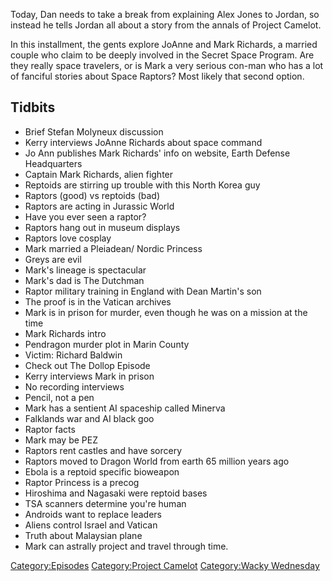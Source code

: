 {{DEFAULTSORT:
    #_EPISODE_0079:Meet Captain Mark Richards
}}{{Episode
    | title           = Meet Captain Mark Richards
    | caption         = [https://knowledgefight.libsyn.com/knowledge-fight-project-camelot-break-2 Listen to this episode on Libsyn]
    | episodeNumber   = 79
    | length          = 02:03:16
    | airDate         = September 1, 2017
    | episodeType     = [[:Category:Project Camelot|Project Camelot]], [[:Category:Wacky Wednesday|Wacky Wednesday]]
    | appearance      = [[Kerry Cassidy]], [[Jo Ann Richards]], [[Mark Richards]], [[The Dutchman]], [[Richard Baldwin]]
    | beverage        = Faygo Red Pop
    | oocDrop         = Raptors will factor in a lot
    | previousEpisode = [[78: October 12-15, 2015]]
    | nextEpisode     = [[80: October 16-26, 2015]]
}}

{{Stub}}

Today, Dan needs to take a break from explaining Alex Jones to Jordan, so instead he tells Jordan all about a story from the annals of Project Camelot.

In this installment, the gents explore JoAnne and Mark Richards, a married couple who claim to be deeply involved in the Secret Space Program. Are they really space travelers, or is Mark a very serious con-man who has a lot of fanciful stories about Space Raptors? Most likely that second option.

==Tidbits==

*Brief Stefan Molyneux discussion
*Kerry interviews JoAnne Richards about space command
*Jo Ann publishes Mark Richards' info on website, Earth Defense Headquarters
*Captain Mark Richards, alien fighter
*Reptoids are stirring up trouble with this North Korea guy
*Raptors (good) vs reptoids (bad)
*Raptors are acting in Jurassic World
*Have you ever seen a raptor?
*Raptors hang out in museum displays
*Raptors love cosplay
*Mark married a Pleiadean/ Nordic Princess
*Greys are evil
*Mark's lineage is spectacular
*Mark's dad is The Dutchman
*Raptor military training in England with Dean Martin's son
*The proof is in the Vatican archives
*Mark is in prison for murder, even though he was on a mission at the time
*Mark Richards intro
*Pendragon murder plot in Marin County
*Victim: Richard Baldwin
*Check out The Dollop Episode
*Kerry interviews Mark in prison
*No recording interviews
*Pencil, not a pen
*Mark has a sentient AI spaceship called Minerva
*Falklands war and AI black goo
*Raptor facts
*Mark may be PEZ
*Raptors rent castles and have sorcery
*Raptors moved to Dragon World from earth 65 million years ago
*Ebola is a reptoid specific bioweapon
*Raptor Princess is a precog
*Hiroshima and Nagasaki were reptoid bases
*TSA scanners determine you're human
*Androids want to replace leaders
*Aliens control Israel and Vatican
*Truth about Malaysian plane
*Mark can astrally project and travel through time.

[[Category:Episodes]]
[[Category:Project Camelot]]
[[Category:Wacky Wednesday]]